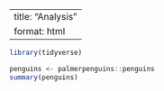 
---
title: "Analysis"
format: html
---

```r
library(tidyverse)

penguins <- palmerpenguins::penguins
summary(penguins)
```
